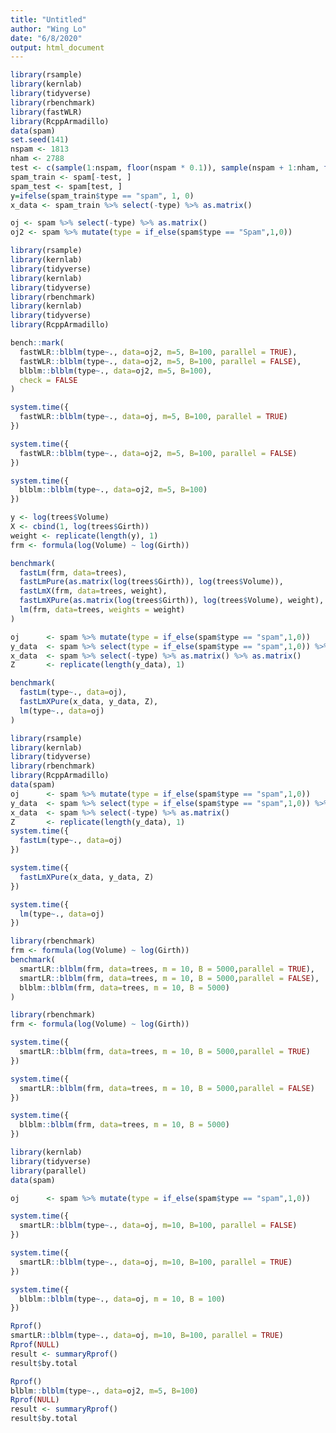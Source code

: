 ```yaml
---
title: "Untitled"
author: "Wing Lo"
date: "6/8/2020"
output: html_document
---
```


```r
library(rsample)
library(kernlab)
library(tidyverse)
library(rbenchmark)
library(fastWLR)
library(RcppArmadillo)
data(spam)
set.seed(141)
nspam <- 1813
nham <- 2788
test <- c(sample(1:nspam, floor(nspam * 0.1)), sample(nspam + 1:nham, floor(nham * 0.1)))
spam_train <- spam[-test, ]
spam_test <- spam[test, ]
y=ifelse(spam_train$type == "spam", 1, 0)
x_data <- spam_train %>% select(-type) %>% as.matrix()

oj <- spam %>% select(-type) %>% as.matrix()
oj2 <- spam %>% mutate(type = if_else(spam$type == "Spam",1,0))
```

```r
library(rsample)
library(kernlab)
library(tidyverse)
library(kernlab)
library(tidyverse)
library(rbenchmark)
library(kernlab)
library(tidyverse)
library(RcppArmadillo)

bench::mark(
  fastWLR::blblm(type~., data=oj2, m=5, B=100, parallel = TRUE),
  fastWLR::blblm(type~., data=oj2, m=5, B=100, parallel = FALSE),
  blblm::blblm(type~., data=oj2, m=5, B=100),
  check = FALSE
)
```

```r
system.time({
  fastWLR::blblm(type~., data=oj, m=5, B=100, parallel = TRUE)
})

system.time({
  fastWLR::blblm(type~., data=oj2, m=5, B=100, parallel = FALSE)
})

system.time({
  blblm::blblm(type~., data=oj2, m=5, B=100)
})
```


```r

y <- log(trees$Volume)
X <- cbind(1, log(trees$Girth))
weight <- replicate(length(y), 1)
frm <- formula(log(Volume) ~ log(Girth))

benchmark(
  fastLm(frm, data=trees),
  fastLmPure(as.matrix(log(trees$Girth)), log(trees$Volume)),
  fastLmX(frm, data=trees, weight),
  fastLmXPure(as.matrix(log(trees$Girth)), log(trees$Volume), weight),
  lm(frm, data=trees, weights = weight)
)
```


```r
oj      <- spam %>% mutate(type = if_else(spam$type == "spam",1,0))
y_data  <- spam %>% select(type = if_else(spam$type == "spam",1,0)) %>% unlist() %>% as.numeric
x_data  <- spam %>% select(-type) %>% as.matrix() %>% as.matrix()
Z       <- replicate(length(y_data), 1)

benchmark(
  fastLm(type~., data=oj),
  fastLmXPure(x_data, y_data, Z),
  lm(type~., data=oj)
)
```


```r
library(rsample)
library(kernlab)
library(tidyverse)
library(rbenchmark)
library(RcppArmadillo)
data(spam)
oj      <- spam %>% mutate(type = if_else(spam$type == "spam",1,0))
y_data  <- spam %>% select(type = if_else(spam$type == "spam",1,0)) %>% unlist() %>% as.numeric()
x_data  <- spam %>% select(-type) %>% as.matrix()
Z       <- replicate(length(y_data), 1)
system.time({
  fastLm(type~., data=oj)
})

system.time({
  fastLmXPure(x_data, y_data, Z)
})

system.time({
  lm(type~., data=oj)
})
```


```r
library(rbenchmark)
frm <- formula(log(Volume) ~ log(Girth))
benchmark(
  smartLR::blblm(frm, data=trees, m = 10, B = 5000,parallel = TRUE),
  smartLR::blblm(frm, data=trees, m = 10, B = 5000,parallel = FALSE),
  blblm::blblm(frm, data=trees, m = 10, B = 5000)
)
```

```r
library(rbenchmark)
frm <- formula(log(Volume) ~ log(Girth))

system.time({
  smartLR::blblm(frm, data=trees, m = 10, B = 5000,parallel = TRUE)
})

system.time({
  smartLR::blblm(frm, data=trees, m = 10, B = 5000,parallel = FALSE)
})

system.time({
  blblm::blblm(frm, data=trees, m = 10, B = 5000)
})
```

```r
library(kernlab)
library(tidyverse)
library(parallel)
data(spam)

oj      <- spam %>% mutate(type = if_else(spam$type == "spam",1,0))

system.time({
  smartLR::blblm(type~., data=oj, m=10, B=100, parallel = FALSE)
})

system.time({
  smartLR::blblm(type~., data=oj, m=10, B=100, parallel = TRUE)
})

system.time({
  blblm::blblm(type~., data=oj, m = 10, B = 100)
})
```


```r
Rprof()
smartLR::blblm(type~., data=oj, m=10, B=100, parallel = TRUE)
Rprof(NULL)
result <- summaryRprof()
result$by.total
```


```r
Rprof()
blblm::blblm(type~., data=oj2, m=5, B=100)
Rprof(NULL)
result <- summaryRprof()
result$by.total
```

